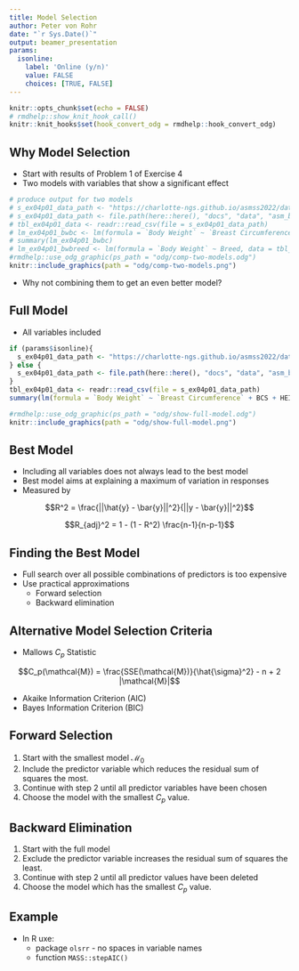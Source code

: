 ```yaml
---
title: Model Selection
author: Peter von Rohr
date: "`r Sys.Date()`"
output: beamer_presentation
params:
  isonline:
    label: 'Online (y/n)'
    value: FALSE
    choices: [TRUE, FALSE]
---
```


```r
knitr::opts_chunk$set(echo = FALSE)
# rmdhelp::show_knit_hook_call()
knitr::knit_hooks$set(hook_convert_odg = rmdhelp::hook_convert_odg)
```

## Why Model Selection

* Start with results of Problem 1 of Exercise 4
* Two models with variables that show a significant effect

```r
# produce output for two models
# s_ex04p01_data_path <- "https://charlotte-ngs.github.io/asmss2022/data/asm_bw_flem.csv"
# s_ex04p01_data_path <- file.path(here::here(), "docs", "data", "asm_bw_flem.csv")
# tbl_ex04p01_data <- readr::read_csv(file = s_ex04p01_data_path)
# lm_ex04p01_bwbc <- lm(formula = `Body Weight` ~ `Breast Circumference`, data = tbl_ex04p01_data)
# summary(lm_ex04p01_bwbc)
# lm_ex04p01_bwbreed <- lm(formula = `Body Weight` ~ Breed, data = tbl_ex04p01_data)
#rmdhelp::use_odg_graphic(ps_path = "odg/comp-two-models.odg")
knitr::include_graphics(path = "odg/comp-two-models.png")
```
 
* Why not combining them to get an even better model?


## Full Model

* All variables included

```r
if (params$isonline){
  s_ex04p01_data_path <- "https://charlotte-ngs.github.io/asmss2022/data/asm_bw_flem.csv"
} else {
  s_ex04p01_data_path <- file.path(here::here(), "docs", "data", "asm_bw_flem.csv")
}
tbl_ex04p01_data <- readr::read_csv(file = s_ex04p01_data_path)
summary(lm(formula = `Body Weight` ~ `Breast Circumference` + BCS + HEI + Breed, data = tbl_ex04p01_data))
```
```r
#rmdhelp::use_odg_graphic(ps_path = "odg/show-full-model.odg")
knitr::include_graphics(path = "odg/show-full-model.png")
```

 
## Best Model

* Including all variables does not always lead to the best model
* Best model aims at explaining a maximum of variation in responses
* Measured by 

$$R^2 = \frac{||\hat{y} - \bar{y}||^2}{||y - \bar{y}||^2}$$

$$R_{adj}^2 = 1 - (1 - R^2) \frac{n-1}{n-p-1}$$

## Finding the Best Model

* Full search over all possible combinations of predictors is too expensive
* Use practical approximations
    + Forward selection
    + Backward elimination
    
    
## Alternative Model Selection Criteria

* Mallows $C_p$ Statistic

$$C_p(\mathcal{M}) = \frac{SSE(\mathcal{M})}{\hat{\sigma}^2} - n + 2 |\mathcal{M}|$$

* Akaike Information Criterion (AIC)
* Bayes Information Criterion (BIC)
    
    
## Forward Selection

1. Start with the smallest model $\mathcal{M}_0$ 
2. Include the predictor variable which reduces the residual sum of squares the most.
3. Continue with step 2 until all predictor variables have been chosen
4. Choose the model with the smallest $C_p$ value.


## Backward Elimination

1. Start with the full model 
2. Exclude the predictor variable increases the residual sum of squares the least.
3. Continue with step 2 until all predictor values have been deleted
4. Choose the model which has the smallest $C_p$ value.


## Example

* In R uxe: 
    + package `olsrr` - no spaces in variable names
    + function `MASS::stepAIC()`
